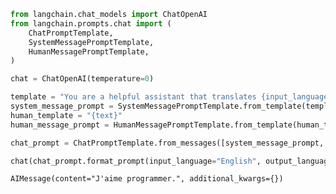 ```python
from langchain.chat_models import ChatOpenAI
from langchain.prompts.chat import (
    ChatPromptTemplate,
    SystemMessagePromptTemplate,
    HumanMessagePromptTemplate,
)

chat = ChatOpenAI(temperature=0)

template = "You are a helpful assistant that translates {input_language} to {output_language}."
system_message_prompt = SystemMessagePromptTemplate.from_template(template)
human_template = "{text}"
human_message_prompt = HumanMessagePromptTemplate.from_template(human_template)

chat_prompt = ChatPromptTemplate.from_messages([system_message_prompt, human_message_prompt])

chat(chat_prompt.format_prompt(input_language="English", output_language="French", text="I love programming.").to_messages())
```

```pycon
AIMessage(content="J'aime programmer.", additional_kwargs={})
```

